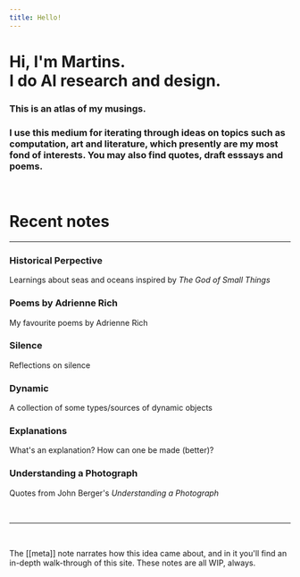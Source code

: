 ```yaml
---
title: Hello!
---
```



<div class="mt-5 p-8 bg-gradient-to-r from-green-800 to-green-900 rounded-2xl">
  <h1 class="text-green-200 dark:text-green-200">
    Hi, I'm <Link class="hover:text-green-400" href="https://martinssamuel.com" target="_blank">Martins</Link>.<br/>I do AI research and design.
  </h1>
  <h3 class="pt-2 font-semibold text-yellow-400 dark:text-yellow-400">
    This is an atlas of my musings.
  </h3>
  <h3 class="text-green-400 dark:text-green-400">
    I use this medium for iterating through ideas on topics such as computation, art and literature, which presently are my most fond of interests. You may also find quotes, draft esssays and poems.
  </h3>
</div>

<br/>

<div class="p-8 rounded-3xl bg-beige bg-opacity-50 dark:bg-gray-900 dark:bg-opacity-50">

  <h1 class="text-yellow-600 dark:text-yellow-500">
    Recent notes
  </h1>

  <hr class='border-beigeDarker dark:border-gray-800'/>

  <div class="-my-2 p-0 grid grid-cols-2 sm:grid-cols-1 gap-0">

  <div>
  <LinkToStacked class="no-underline" to='historical-perspective' key='historical-perspective'>
    <div class='p-4 pt-0 rounded-lg hover:bg-beigeDarker hover:bg-opacity-50 dark:hover:bg-gray-800 dark:hover:bg-opacity-50'>
      <h3 class="mt-0 pt-3 text-black">Historical Perpective</h3>
      <p class="mt-1 mb-0 mb-0 text-sm text-black text-opacity-50 text-left">Learnings about seas and oceans inspired by <em>The God of Small Things</em></p>
    </div>
  </LinkToStacked>
  </div>

  <div>
  <LinkToStacked class="no-underline" to='poems-by-adrienne-rich' key='poems-by-adrienne-rich'>
    <div class='p-4 pt-0 rounded-lg hover:bg-beigeDarker hover:bg-opacity-50 dark:hover:bg-gray-800 dark:hover:bg-opacity-50'>
      <h3 class="mt-0 pt-3 text-black">Poems by Adrienne Rich</h3>
      <p class="mt-1 mb-0 text-sm  text-black text-opacity-50 text-left">My favourite poems by Adrienne Rich</p>
    </div>
  </LinkToStacked>
  </div>

  <div>
  <LinkToStacked class="no-underline" to='silence' key='silence'>
    <div class='p-4 pt-0 rounded-lg hover:bg-beigeDarker hover:bg-opacity-50 dark:hover:bg-gray-800 dark:hover:bg-opacity-50'>
      <h3 class="mt-0 pt-3 text-black">Silence</h3>
      <p class="mt-1 mb-0 text-sm  text-black text-opacity-50 text-left">Reflections on silence</p>
    </div>
  </LinkToStacked>
  </div>

  <div>
  <LinkToStacked class="no-underline" to='dynamic' key='dynamic'>
    <div class='p-4 pt-0 rounded-lg hover:bg-beigeDarker hover:bg-opacity-50 dark:hover:bg-gray-800 dark:hover:bg-opacity-50'>
      <h3 class="mt-0 pt-3 text-black">Dynamic</h3>
      <p class="mt-1 mb-0 text-sm  text-black text-opacity-50 text-left">A collection of some types/sources of dynamic objects</p>
    </div>
  </LinkToStacked>
  </div>

  <div>
  <LinkToStacked class="no-underline" to='explanations' key='explanations'>
    <div class='p-4 pt-0 rounded-lg hover:bg-beigeDarker hover:bg-opacity-50 dark:hover:bg-gray-800 dark:hover:bg-opacity-50'>
      <h3 class="mt-0 pt-3 text-black">Explanations</h3>
      <p class="mt-1 mb-0 text-sm  text-black text-opacity-50 text-left">What's an explanation? How can one be made (better)?</p>
    </div>
  </LinkToStacked>
  </div>

  <div>
  <LinkToStacked class="no-underline" to='understanding-a-photograph' key='understanding-a-photograph'>
    <div class='p-4 pt-0 rounded-lg hover:bg-beigeDarker hover:bg-opacity-50 dark:hover:bg-gray-800 dark:hover:bg-opacity-50'>
      <h3 class="mt-0 pt-3 text-black">Understanding a Photograph</h3>
      <p class="mt-1 mb-0 text-sm  text-black text-opacity-50 text-left">Quotes from John Berger's <em>Understanding a Photograph</em></p>
    </div>
  </LinkToStacked>
  </div>

  </div>

</div>

<br/>

---

<br/>

The [[meta]] note narrates how this idea came about, and in it you'll find an in-depth walk-through of this site. These notes are all WIP, always.

<br/>
